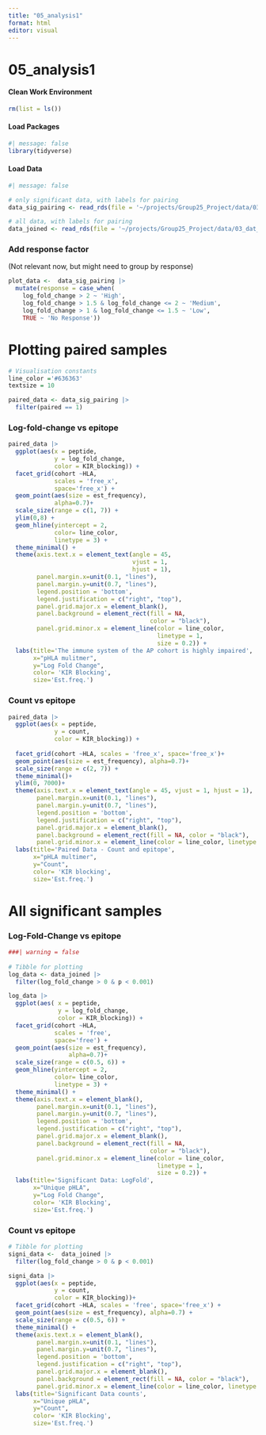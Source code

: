 ```yaml
---
title: "05_analysis1"
format: html
editor: visual
---
```


# 05_analysis1

#### Clean Work Environment

```r
rm(list = ls())
```

#### Load Packages

```r
#| message: false
library(tidyverse)
```

#### Load Data

```r
#| message: false

# only significant data, with labels for pairing
data_sig_pairing <- read_rds(file = '~/projects/Group25_Project/data/03_dat_aug_sig_pairing.RDS')

# all data, with labels for pairing
data_joined <- read_rds(file = '~/projects/Group25_Project/data/03_dat_aug_joined.RDS')
```

### Add response factor

(Not relevant now, but might need to group by response)

```r
plot_data <-  data_sig_pairing |>
  mutate(response = case_when(
    log_fold_change > 2 ~ 'High',
    log_fold_change > 1.5 & log_fold_change <= 2 ~ 'Medium',
    log_fold_change > 1 & log_fold_change <= 1.5 ~ 'Low',
    TRUE ~ 'No Response'))
```

# Plotting paired samples

```r
# Visualisation constants
line_color ='#636363' 
textsize = 10 

paired_data <- data_sig_pairing |>
  filter(paired == 1)
```

### Log-fold-change vs epitope

```r

paired_data |>
  ggplot(aes(x = peptide, 
             y = log_fold_change, 
             color = KIR_blocking)) +
  facet_grid(cohort ~HLA, 
             scales = 'free_x', 
             space='free_x') + 
  geom_point(aes(size = est_frequency), 
             alpha=0.7)+
  scale_size(range = c(1, 7)) +
  ylim(0,8) +
  geom_hline(yintercept = 2, 
             color= line_color,
             linetype = 3) +
  theme_minimal() +
  theme(axis.text.x = element_text(angle = 45,
                                   vjust = 1,
                                   hjust = 1),
        panel.margin.x=unit(0.1, "lines"),
        panel.margin.y=unit(0.7, "lines"),
        legend.position = 'bottom',
        legend.justification = c("right", "top"),
        panel.grid.major.x = element_blank(),
        panel.background = element_rect(fill = NA, 
                                        color = "black"),
        panel.grid.minor.x = element_line(color = line_color, 
                                          linetype = 1, 
                                          size = 0.2)) +
  labs(title='The immune system of the AP cohort is highly impaired',
       x="pHLA mulitmer", 
       y="Log Fold Change", 
       color= 'KIR Blocking', 
       size='Est.freq.') 
```

### Count vs epitope

```r
paired_data |>
  ggplot(aes(x = peptide, 
             y = count, 
             color = KIR_blocking)) +
  
  facet_grid(cohort ~HLA, scales = 'free_x', space='free_x')+ 
  geom_point(aes(size = est_frequency), alpha=0.7)+
  scale_size(range = c(2, 7)) +
  theme_minimal()+
  ylim(0, 7000)+
  theme(axis.text.x = element_text(angle = 45, vjust = 1, hjust = 1),
        panel.margin.x=unit(0.1, "lines"),
        panel.margin.y=unit(0.7, "lines"),
        legend.position = 'bottom',
        legend.justification = c("right", "top"),
        panel.grid.major.x = element_blank(),
        panel.background = element_rect(fill = NA, color = "black"),
        panel.grid.minor.x = element_line(color = line_color, linetype = 1, size = 0.2)) +
  labs(title='Paired Data - Count and epitope', 
       x="pHLA multimer", 
       y="Count", 
       color= 'KIR blocking', 
       size='Est.freq.') 
```

# All significant samples

### Log-Fold-Change vs epitope

```r
###| warning = false
  
# Tibble for plotting
log_data <- data_joined |> 
  filter(log_fold_change > 0 & p < 0.001)

log_data |> 
  ggplot(aes( x = peptide, 
              y = log_fold_change, 
              color = KIR_blocking)) +
  facet_grid(cohort ~HLA, 
             scales = 'free', 
             space='free') + 
  geom_point(aes(size = est_frequency), 
                 alpha=0.7)+
  scale_size(range = c(0.5, 6)) +
  geom_hline(yintercept = 2, 
             color= line_color,
             linetype = 3) +
  theme_minimal() +
  theme(axis.text.x = element_blank(),
        panel.margin.x=unit(0.1, "lines"),
        panel.margin.y=unit(0.7, "lines"),
        legend.position = 'bottom',
        legend.justification = c("right", "top"),
        panel.grid.major.x = element_blank(),
        panel.background = element_rect(fill = NA, 
                                        color = "black"),
        panel.grid.minor.x = element_line(color = line_color, 
                                          linetype = 1, 
                                          size = 0.2)) + 
  labs(title='Significant Data: LogFold', 
       x="Unique pHLA", 
       y="Log Fold Change", 
       color= 'KIR Blocking', 
       size='Est.freq.') 
```

### Count vs epitope

```r
# Tibble for plotting
signi_data <-  data_joined |> 
  filter(log_fold_change > 0 & p < 0.001)

signi_data |>
  ggplot(aes(x = peptide, 
             y = count, 
             color = KIR_blocking))+
  facet_grid(cohort ~HLA, scales = 'free', space='free_x') + 
  geom_point(aes(size = est_frequency), alpha=0.7) +
  scale_size(range = c(0.5, 6)) +
  theme_minimal() +
  theme(axis.text.x = element_blank(),
        panel.margin.x=unit(0.1, "lines"),
        panel.margin.y=unit(0.7, "lines"),
        legend.position = 'bottom',
        legend.justification = c("right", "top"),
        panel.grid.major.x = element_blank(),
        panel.background = element_rect(fill = NA, color = "black"),
        panel.grid.minor.x = element_line(color = line_color, linetype = 1, size = 0.2)) +
  labs(title='Significant Data counts', 
       x="Unique pHLA", 
       y="Count", 
       color= 'KIR Blocking', 
       size='Est.freq.') 
```
